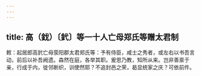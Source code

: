 ```yaml
---
---
---
```

title: 高（鈛）〔釴〕等一十人亡母郑氏等赠太君制
---



敕：起居郎高釴亡母荥阳郡太君郑氏等：予有侍臣，咸士之秀者，或左右以书吾言动，前后以补吾阙遗。森然在庭，各举其职。爰思乃教，知所从来。岂非善禀于亲，行成于内，徙邻断织，训使然耶？不追封邑之荣，曷显统家之庆？可依前件。